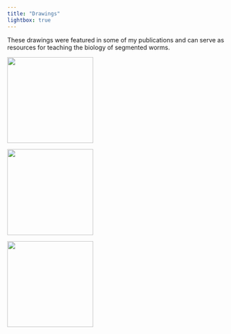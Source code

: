 ```yaml
---
title: "Drawings"
lightbox: true
---
```


These drawings were featured in some of my publications and can serve as resources for teaching the biology of segmented worms.

::: {layout-nrow="1" layout-valign="bottom"}
![](Figure1.jpg){group="my-gallery" height="198px"}

![](schizogamy.jpg){group="my-gallery" height="198px"}

![](Smalaquini.jpg){group="my-gallery" height="198px"}
:::
